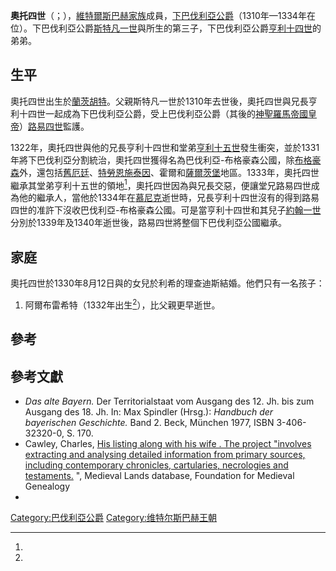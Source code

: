 '''奧托四世'''（{{Lang-de|OTTO von Niederbayern}}；{{bd|1307年|1月3日|1334年|12月14日<ref name=FMG>Foundation for Medieval Genealogy [http://fmg.ac/Projects/MedLands/BAVARIA.htm#KatharinaNiederbayerndied1310  BAVARIA, DUKES - OTTO von Niederbayern] {{Wayback|url=http://fmg.ac/Projects/MedLands/BAVARIA.htm#KatharinaNiederbayerndied1310 |date=20080224224006 }}</ref>|catIdx=S}}），[[維特爾斯巴赫王朝|維特爾斯巴赫家族]]成員，[[巴伐利亞統治者列表|下巴伐利亞公爵]]（1310年—1334年在位）。下巴伐利亞公爵[[斯特凡一世_(巴伐利亞)|斯特凡一世]]與所生的第三子，下巴伐利亞公爵[[亨利十四世|亨利十四世]]的弟弟。

==生平==
奧托四世出生於[[蘭茨胡特|蘭茨胡特]]。父親斯特凡一世於1310年去世後，奧托四世與兄長亨利十四世一起成為下巴伐利亞公爵，受上巴伐利亞公爵（其後的[[神聖羅馬帝國皇帝|神聖羅馬帝國皇帝]]）[[路易四世_(神聖羅馬帝國)|路易四世]]監護。

1322年，奧托四世與他的兄長亨利十四世和堂弟[[亨利十五世|亨利十五世]]發生衝突，並於1331年將下巴伐利亞分割統治，奧托四世獲得名為巴伐利亞-布格豪森公國，除[[布格豪森|布格豪森]]外，還包括[[舊厄廷|舊厄廷]]、[[特勞恩施泰因|特勞恩施泰因]]、霍爾和[[薩爾茨堡|薩爾茨堡]]地區。1333年，奧托四世繼承其堂弟亨利十五世的領地<ref name=FMG/>，奧托四世因為與兄長交惡，便讓堂兄路易四世成為他的繼承人，當他於1334年在[[慕尼克|慕尼克]]逝世時，兄長亨利十四世沒有的得到路易四世的准許下沒收巴伐利亞-布格豪森公國。可是當亨利十四世和其兒子[[約翰一世_(巴伐利亞)|約翰一世]]分別於1339年及1340年逝世後，路易四世將整個下巴伐利亞公國繼承。

==家庭==
奧托四世於1330年8月12日與{{link-en|於利希伯爵格哈德五世|Gerhard V of Jülich}}的女兒於利希的理查迪斯結婚。他們只有一名孩子：

#阿爾布雷希特（1332年出生<ref name=FMG/>），比父親更早逝世。

==參考==
{{Reflist}}

==參考文獻==
* ''Das alte Bayern.'' Der Territorialstaat vom Ausgang des 12. Jh. bis zum Ausgang des 18. Jh. In: Max Spindler (Hrsg.): ''Handbuch der bayerischen Geschichte.'' Band 2. Beck, München 1977, ISBN 3-406-32320-0, S. 170.
* Cawley, Charles, [http://fmg.ac/Projects/MedLands/BAVARIA.htm#HeinrichIDukedied1290B His listing along with his wife . The project "involves extracting and analysing detailed information from primary sources, including contemporary chronicles, cartularies, necrologies and testaments.] {{Wayback|url=http://fmg.ac/Projects/MedLands/BAVARIA.htm#HeinrichIDukedied1290B |date=20080224224006 }}", Medieval Lands database, Foundation for Medieval Genealogy
*{{cite web |last=Marek |first=Miroslav |url=http://genealogy.euweb.cz/wittel/wittel1.html#H1 |title=A listing of descendants of Otto I, Count of Scheyern, including Henry XIII and his children |publisher=Genealogy.EU |access-date=2021-01-28 |archive-date=2002-10-16 |archive-url=https://web.archive.org/web/20021016213819/http://genealogy.euweb.cz/wittel/wittel1.html#H1 |dead-url=no }}

{{s-start}}
{{s-hou|[[維特爾斯巴赫王朝|維特爾斯巴赫王朝]]|1307年|1月3日|1334年|12月14日}}
{{S-reg|}}
{{S-bef| before = [[斯特凡一世_(巴伐利亞)|斯特凡一世]]}}
{{S-ttl| title  = [[巴伐利亞統治者列表|下巴伐利亞公爵]]
       | years  = 1310年–1334年
       | regent1= [[亨利十四世|亨利十四世]]及[[亨利十五世|亨利十五世]]}}
{{S-aft| after  = [[亨利十四世|亨利十四世]]}}
{{End box}}
{{Authority Control}}

[[Category:巴伐利亞公爵|Category:巴伐利亞公爵]]
[[Category:维特尔斯巴赫王朝|Category:维特尔斯巴赫王朝]]